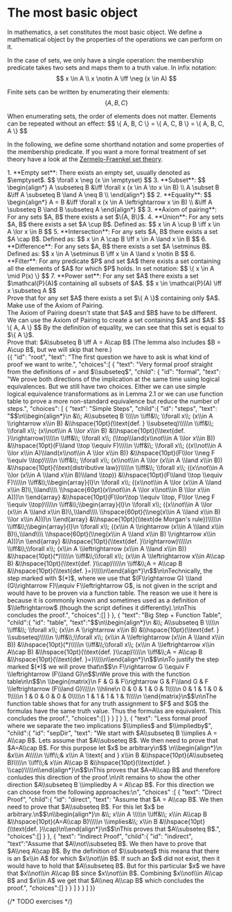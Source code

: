 
# The most basic object

In mathematics, a set constitutes the most basic object. We define
a mathematical object by the properties of the operations we can perform on it.

In the case of sets, we only have a single operation: the membership predicate takes two
sets and maps them to a truth value. In infix notation:
$$
x \in A \\
x \notin A \iff \neg (x \in A)
$$

Finite sets can be written by enumerating their elements:
$$
\{ A, B, C \}
$$

<Callout type="warning" emoji="💡">
  When enumerating sets, the order of elements does not matter. Elements
  can be repeated without an effect:
    $$ \{ A, B, C \} = \{ A, C, B \} = \{ A, B, C, A \} $$
</Callout>

In the following, we define some shorthand notation and some properties
of the membership predicate. If you want a more formal treatment of set theory
have a look at the
[Zermelo-Fraenkel set theory](https://en.wikipedia.org/wiki/Zermelo%E2%80%93Fraenkel_set_theory).

<Callout type='axiom'>
1. **Empty set**: There exists an empty set, usually denoted as $\emptyset$.
    $$
    \forall x \neg (x \in \emptyset)
    $$
3. **Subset**:
    $$
    \begin{align*}
    A \subseteq B &\iff \forall x (x \in A \to x \in B) \\
    A \subset B &\iff A \subseteq B \land A \neq B \\
    \end{align*}
    $$
2. **Equality**:
    $$
    \begin{align*}
    A = B &\iff \forall x (x \in A \leftrightarrow x \in B) \\
            &\iff A \subseteq B \land B \subseteq A
    \end{align*}
    $$
3. **Axiom of pairing**: For any sets $A, B$ there exists a set $\{A, B\}$.
4. **Union**: For any sets $A, B$ there exists a set $A \cup B$. Defined as:
    $$
    x \in A \cup B \iff x \in A \lor x \in B
    $$
5. **Intersection**: For any sets $A, B$ there exists a set $A \cap B$. Defined as:
    $$
    x \in A \cap B \iff x \in A \land x \in B
    $$
6. **Difference**: For any sets $A, B$ there exists a set $A \setminus B$. Defined as:
    $$
    x \in A \setminus B \iff x \in A \land x \notin B
    $$
6. **Filter**: For any predicate $P$ and set $A$ there exists a set containing all
the elements of $A$ for which $P$ holds. In set notation:
    $$
    \{ x \in A \mid P(x) \}
    $$
7.  **Power set**: For any set $A$ there exists a set $\mathcal{P}(A)$ containing all subsets of $A$.
    $$
    x \in \mathcal{P}(A) \iff x \subseteq A
    $$
</Callout>

<Problem title="Existance of Singletons" source="Max Obreiter">
      <div label="question">
        Prove that for any set $A$ there exists a set $\{ A \}$ containing only $A$.
      </div>
      <div label="hint">Make use of the Axiom of Pairing.</div>
      <div label="answer">
        The Axiom of Pairing doesn't state that $A$ and $B$ have to be different.
        We can use the Axiom of Pairing to create a set containing $A$ and $A$:
        $$
        \{ A, A \}
        $$
        By the definition of equality, we can see that this set is equal to $\{ A \}$.
      </div>
</Problem>

<Problem title="Proving Consistency (Theorem 3.4)" source="Noah Tittelbach">
    <div label="question">
        Prove that: $A\subseteq B \iff A = A\cap B$ (The lemma also includes $B = A\cup B$, but we will skip that here.)
    </div>
    <div label="chyop">
        {{
            "id": "root",
            "text": "The first question we have to ask is what kind of proof we want to write.",
            "choices":[
                {
                    "text": "Very formal proof straight from the definitions of = and $\\subseteq$",
                    "child": {
                        "id": "formal",
                        "text": "We prove both directions of the implication at the same time using logical equivalences. But we still have two choices. Either we can use simple logical equivalence transformations as in Lemma 2.1 or we can use function table to prove a more non-standard equivalence but reduce the number of steps.",
                        "choices": [
                            {
                                "text": "Simple Steps",
                                "child":{
                                    "id": "steps",
                                    "text": "$$\n\\begin{align*}\n    &\\; A\\subseteq B \\\\\n    \\iff&\\; \\forall x\\; (x\\in A \\rightarrow x\\in B)     &\\hspace{10pt}(\\text{def. } \\subseteq)\\\\\n    \\iff&\\; \\forall x\\; (x\\not\\in A \\lor x\\in B)    &\\hspace{10pt}(\\text{def. }\\rightarrow)\\\\\n    \\iff&\\; \\forall x\\; (\\top\\land(x\\not\\in A \\lor x\\in B))     &\\hspace{10pt}(F\\land \\top \\equiv F)\\\\\n    \\iff&\\; \\forall x\\; ((x\\not\\in A \\lor x\\in A)\\land(x\\not\\in A \\lor x\\in B))     &\\hspace{10pt}(F\\lor \\neg F \\equiv \\top)\\\\\n    \\iff&\\; \\forall x\\; (x\\not\\in A \\lor (x\\in A \\land x\\in B))     &\\hspace{10pt}(\\text{distributive law})\\\\\n    \\iff&\\; \\forall x\\; ((x\\not\\in A \\lor (x\\in A \\land x\\in B)\\land \\top))     &\\hspace{10pt}(F\\land \\top \\equiv F)\\\\\n    \\iff&\\;\\begin{array}{l}\n        \\forall x\\; ((x\\not\\in A \\lor (x\\in A \\land x\\in B)\\,\\land\\\\ \\hspace{60pt}(x\\not\\in A \\lor x\\not\\in B \\lor x\\in A)))\n    \\end{array}     &\\hspace{10pt}(F\\lor\\top \\equiv \\top, F\\lor \\neg F \\equiv \\top)\\\\\n    \\iff&\\;\\begin{array}{l}\n        \\forall x\\; ((x\\not\\in A \\lor (x\\in A \\land x\\in B)\\,\\land\\\\ \\hspace{60pt}(\\neg(x\\in A \\land x\\in B) \\lor x\\in A)))\n    \\end{array}     &\\hspace{10pt}(\\text{de Morgan's rule})\\\\\n    \\iff&\\;\\begin{array}{l}\n        \\forall x\\; ((x\\in A \\rightarrow (x\\in A \\land x\\in B)\\,\\land\\\\ \\hspace{60pt}(\\neg(x\\in A \\land x\\in B) \\rightarrow x\\in A)))\n    \\end{array}     &\\hspace{10pt}(\\text{def. }\\rightarrow)\\\\\n    \\iff&\\;\\forall x\\; (x\\in A \\leftrightarrow (x\\in A \\land x\\in B))     &\\hspace{10pt}(*)\\\\\n    \\iff&\\;\\forall x\\; (x\\in A \\leftrightarrow x\\in A\\cap B)     &\\hspace{10pt}(\\text{def. }\\cap)\\\\\n    \\iff&\\;A =  A\\cap B     &\\hspace{10pt}(\\text{def. }=)\\\\\n\\end{align*}\n$$\n\nTechnically, the step marked with $(*)$, where we use that $(F\\rightarrow G) \\land (G\\rightarrow F)\\equiv F\\leftrightarrow G$, is not given in the script and would have to be proven via a function table. The reason we use it here is because it is commonly known and sometimes used as a definition of $\\leftrightarrow$ (though the script defines it differently).\n\nThis concludes the proof.",
                                    "choices":[]
                                }
                            },
                            {
                                "text": "Big Step + Function Table",
                                "child":{
                                    "id": "table",
                                    "text":"$$\n\\begin{align*}\n    &\\; A\\subseteq B \\\\\n    \\iff&\\; \\forall x\\; (x\\in A \\rightarrow x\\in B)     &\\hspace{10pt}(\\text{def. } \\subseteq)\\\\\n     \\iff&\\;\\forall x\\; (x\\in A \\leftrightarrow (x\\in A \\land x\\in B))     &\\hspace{10pt}(*)\\\\\n    \\iff&\\;\\forall x\\; (x\\in A \\leftrightarrow x\\in A\\cap B)     &\\hspace{10pt}(\\text{def. }\\cap)\\\\\n    \\iff&\\;A =  A\\cap B     &\\hspace{10pt}(\\text{def. }=)\\\\\n\\end{align*}\n$$\n\nTo justify the step marked $(*)$ we will prove that\n$$\n    F\\rightarrow G \\equiv F \\leftrightarrow (F\\land G)\n$$\nWe prove this with the function table\n\n$$\n    \\begin{matrix}\n        F & G  & F\\rightarrow G & F\\land G & F \\leftrightarrow (F\\land G)\\\\\n        \\hline\n        0 & 0 & 1 & 0 & 1\\\\\n        0 & 1 & 1 & 0 & 1\\\\\n        1 & 0 & 0 & 0 & 0\\\\\n        1 & 1 & 1 & 1 & 1\\\\\n    \\end{matrix}\n$$\n\nThe function table shows that for any truth assignment to $F$ and $G$ the formulas have the same truth value. Thus the formulas are equivalent. This concludes the proof.",
                                    "choices":[]
                                }
                            }
                        ]
                    }
                },
                {
                    "text": "Less formal proof where we separate the two implications $\\implies$ and $\\impliedby$",
                    "child":{
                        "id": "sepDir",
                        "text": "We start with $A\\subseteq B \\implies A = A\\cap B$. Lets assume that $A\\subseteq B$. We then need to prove that $A=A\\cap B$. For this purpose let $x$ be arbitrary\n$$  \n\\begin{align*}\n    &x\\in A\\\\\n    \\iff\\;& x\\in A \\text{ and } x\\in B  &\\hspace{10pt}(A\\subseteq B)\\\\\n    \\iff\\;& x\\in A\\cap B                &\\hspace{10pt}(\\text{def. } \\cap)\\\\\n\\end{align*}\n$$\nThis proves that $A=A\\cap B$ and therefore conludes this direction of the proof.\n\nIt remains to show the other direction $A\\subseteq B \\impliedby A = A\\cap B$. For this direction we can choose from the following approaches:\n",
                        "choices" :[
                            {
                                "text": "Direct Proof",
                                "child":{
                                    "id": "direct",
                                    "text": "Assume that $A = A\\cap B$. We then need to prove that $A\\subseteq B$. For this let $x$ be arbitrary.\n$$\n\\begin{align*}\n    &\\; x\\in A \\\\\n    \\iff&\\; x\\in A\\cap B        &\\hspace{10pt}(A=A\\cap B)\\\\\n    \\implies&\\; x\\in B          &\\hspace{10pt}(\\text{def. }\\cap)\n\\end{align*}\n$$\nThis proves that $A\\subseteq B$.",
                                    "choices":[]
                                }
                            },
                            {
                                "text": "Indirect Proof",
                                "child":{
                                    "id": "indirect",
                                    "text":"Assume that $A\\not\\subseteq B$. We then have to prove that $A\\neq A\\cap B$. By the definition of $\\subseteq$ this meana that there is an $x\\in A$ for which $x\\not\\in B$. If such an $x$ did not exist, then it would have to hold that $A\\subseteq B$. But for this particular $x$ we have that $x\\not\\in A\\cap B$ since $x\\not\\in B$. Combining $x\\not\\in A\\cap B$ and $x\\in A$ we get that $A\\neq A\\cap B$ which concludes the proof.",
                                    "choices":[]
                                }
                            }
                        ]
                    }
                }
            ]
        }}
    </div>
</Problem>

 {/* TODO exercises */}

